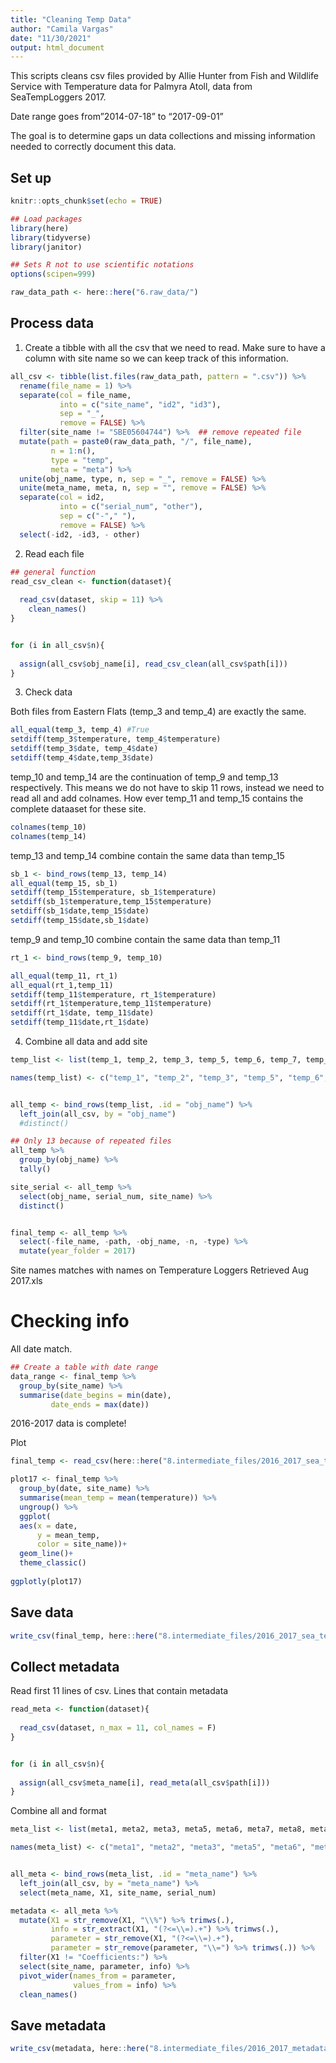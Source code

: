 ```yaml
---
title: "Cleaning Temp Data"
author: "Camila Vargas"
date: "11/30/2021"
output: html_document
---
```


This scripts cleans csv files provided by Allie Hunter from Fish and Wildlife Service with Temperature data for Palmyra Atoll, data from SeaTempLoggers 2017.

Date range goes from"2014-07-18" to "2017-09-01"

The goal is to determine gaps un data collections and missing information needed to correctly document this data.

## Set up

```r
knitr::opts_chunk$set(echo = TRUE)

## Load packages
library(here)
library(tidyverse)
library(janitor)

## Sets R not to use scientific notations
options(scipen=999) 

raw_data_path <- here::here("6.raw_data/")
```


## Process data
1. Create a tibble with all the csv that we need to read. Make sure to have a column with site name so we can keep track of this information.

```r
all_csv <- tibble(list.files(raw_data_path, pattern = ".csv")) %>% 
  rename(file_name = 1) %>%
  separate(col = file_name,
           into = c("site_name", "id2", "id3"),
           sep = "_",
           remove = FALSE) %>%
  filter(site_name != "SBE05604744") %>%  ## remove repeated file
  mutate(path = paste0(raw_data_path, "/", file_name),
         n = 1:n(),
         type = "temp",
         meta = "meta") %>% 
  unite(obj_name, type, n, sep = "_", remove = FALSE) %>% 
  unite(meta_name, meta, n, sep = "", remove = FALSE) %>% 
  separate(col = id2,
           into = c("serial_num", "other"),
           sep = c("-"," "),
           remove = FALSE) %>% 
  select(-id2, -id3, - other)
```

2. Read each file

```r
## general function
read_csv_clean <- function(dataset){
  
  read_csv(dataset, skip = 11) %>% 
    clean_names()
}


for (i in all_csv$n){
  
  assign(all_csv$obj_name[i], read_csv_clean(all_csv$path[i]))
}

```

3. Check data

Both files from Eastern Flats (temp_3 and temp_4) are exactly the same.

```r
all_equal(temp_3, temp_4) #True
setdiff(temp_3$temperature, temp_4$temperature)
setdiff(temp_3$date, temp_4$date)
setdiff(temp_4$date,temp_3$date)

```

temp_10 and temp_14 are the continuation of temp_9 and temp_13 respectively. This means we do not have to skip 11 rows, instead we need to read all and add colnames.
How ever temp_11 and temp_15 contains the complete dataaset for these site.
```r
colnames(temp_10)
colnames(temp_14)

```


temp_13 and temp_14 combine contain the same data than temp_15
```r
sb_1 <- bind_rows(temp_13, temp_14)
all_equal(temp_15, sb_1)
setdiff(temp_15$temperature, sb_1$temperature)
setdiff(sb_1$temperature,temp_15$temperature)
setdiff(sb_1$date,temp_15$date)
setdiff(temp_15$date,sb_1$date)

```


temp_9 and temp_10 combine contain the same data than temp_11
```r
rt_1 <- bind_rows(temp_9, temp_10)

all_equal(temp_11, rt_1)
all_equal(rt_1,temp_11)
setdiff(temp_11$temperature, rt_1$temperature)
setdiff(rt_1$temperature,temp_11$temperature)
setdiff(rt_1$date, temp_11$date)
setdiff(temp_11$date,rt_1$date)

```



4. Combine all data and add site
```r

temp_list <- list(temp_1, temp_2, temp_3, temp_5, temp_6, temp_7, temp_8, temp_11, temp_12, temp_15, temp_16, temp_17, temp_18)

names(temp_list) <- c("temp_1", "temp_2", "temp_3", "temp_5", "temp_6", "temp_7", "temp_8", "temp_11", "temp_12", "temp_15", "temp_16", "temp_17", "temp_18")


all_temp <- bind_rows(temp_list, .id = "obj_name") %>% 
  left_join(all_csv, by = "obj_name")
  #distinct()

## Only 13 because of repeated files
all_temp %>% 
  group_by(obj_name) %>% 
  tally()

site_serial <- all_temp %>% 
  select(obj_name, serial_num, site_name) %>% 
  distinct()


final_temp <- all_temp %>% 
  select(-file_name, -path, -obj_name, -n, -type) %>% 
  mutate(year_folder = 2017)


```

Site names matches with names on Temperature Loggers Retrieved Aug 2017.xls



# Checking info
All date match. 
```r

## Create a table with date range
data_range <- final_temp %>% 
  group_by(site_name) %>% 
  summarise(date_begins = min(date),
         date_ends = max(date))


```

2016-2017 data is complete!


Plot
```r

final_temp <- read_csv(here::here("8.intermediate_files/2016_2017_sea_temp.csv"))

plot17 <- final_temp %>% 
  group_by(date, site_name) %>% 
  summarise(mean_temp = mean(temperature)) %>%
  ungroup() %>% 
  ggplot(
  aes(x = date,
      y = mean_temp,
      color = site_name))+
  geom_line()+
  theme_classic()
  
ggplotly(plot17)

```

## Save data

```r

write_csv(final_temp, here::here("8.intermediate_files/2016_2017_sea_temp.csv"))

```


## Collect metadata

Read first 11 lines of csv. Lines that contain metadata
```r

read_meta <- function(dataset){
  
  read_csv(dataset, n_max = 11, col_names = F)
}


for (i in all_csv$n){
  
  assign(all_csv$meta_name[i], read_meta(all_csv$path[i]))
}

```

Combine all and format
```r
meta_list <- list(meta1, meta2, meta3, meta5, meta6, meta7, meta8, meta11, meta12, meta15, meta16, meta17, meta18)

names(meta_list) <- c("meta1", "meta2", "meta3", "meta5", "meta6", "meta7", "meta8", "meta11", "meta12", "meta15", "meta16", "meta17", "meta18")


all_meta <- bind_rows(meta_list, .id = "meta_name") %>% 
  left_join(all_csv, by = "meta_name") %>% 
  select(meta_name, X1, site_name, serial_num)

metadata <- all_meta %>% 
  mutate(X1 = str_remove(X1, "\\%") %>% trimws(.),
         info = str_extract(X1, "(?<=\\=).+") %>% trimws(.),
         parameter = str_remove(X1, "(?<=\\=).+"),
         parameter = str_remove(parameter, "\\=") %>% trimws(.)) %>% 
  filter(X1 != "Coefficients:") %>% 
  select(site_name, parameter, info) %>% 
  pivot_wider(names_from = parameter,
              values_from = info) %>% 
  clean_names()

```

## Save metadata
```r
write_csv(metadata, here::here("8.intermediate_files/2016_2017_metadata.csv"))
```



